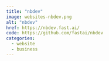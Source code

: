 ```yaml
---
title: "nbdev"
image: websites-nbdev.png
alt: "nbdev"
href: https://nbdev.fast.ai/
code: https://github.com/fastai/nbdev
categories:
  - website
  - business
---
```

